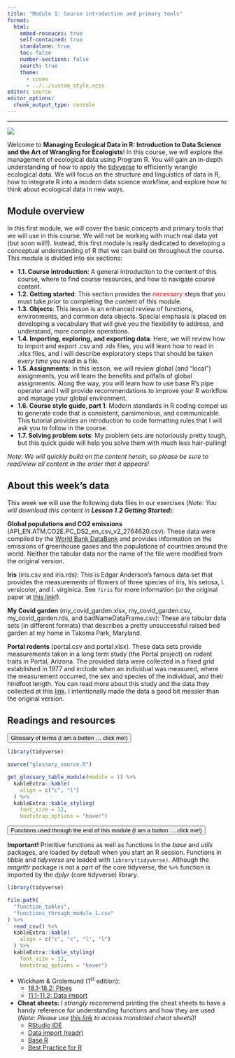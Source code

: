 ```yaml
---
title: "Module 1: Course introduction and primary tools"
format:
  html:
    embed-resouces: true
    self-contained: true
    standalone: true
    toc: false
    number-sections: false
    search: true
    theme: 
      - cosmo
      - ../../custom_style.scss
editor: source
editor_options: 
  chunk_output_type: console
---
```


<hr>

![](../../images/hex_complex.png){.intro_image}

Welcome to **Managing Ecological Data in R: Introduction to Data Science and the Art of Wrangling for Ecologists**! In this course, we will explore the management of ecological data using Program R. You will gain an in-depth understanding of how to apply the [tidyverse](https://www.tidyverse.org/packages/){target="_blank"} to efficiently wrangle ecological data. We will focus on the structure and linguistics of data in R, how to integrate R into a modern data science workflow, and explore how to think about ecological data in new ways.

## Module overview

In this first module, we will cover the basic concepts and primary tools that we will use in this course. We will not be working with much real data yet (but soon will!). Instead, this first module is really dedicated to developing a conceptual understanding of R that we can build on throughout the course. This module is divided into six sections:

-   **1.1. Course introduction**: A general introduction to the content of this course, where to find course resources, and how to navigate course content.
-   **1.2. Getting started**: This section provides the [*necessary*]{style="color:red;"} steps that you must take *prior* to completing the content of this module.
-   **1.3. Objects**: This lesson is an enhanced review of functions, environments, and common data objects. Special emphasis is placed on developing a vocabulary that will give you the flexibility to address, and understand, more complex operations.
-   **1.4. Importing, exploring, and exporting data**: Here, we will review how to import and export [.csv]{.mono} and [.rds]{.mono} files, you will learn how to read in [.xlsx]{.mono} files, and I will describe exploratory steps that should be taken *every time* you read in a file.
-   **1.5. Assignments**: In this lesson, we will review global (and "local") assignments, you will learn the benefits and pitfalls of global assignments. Along the way, you will learn how to use base R's pipe operator and I will provide recommendations to improve your R workflow and manage your global environment.
-   **1.6. Course style guide, part 1**: Modern standards in R coding compel us to generate code that is consistent, parsimonious, and communicable. This tutorial provides an introduction to code formatting rules that I will ask you to follow in the course.
-   **1.7. Solving problem sets**: My problem sets are notoriously pretty tough, but this quick guide will help you solve them with much less hair-pulling!

*Note: We will quickly build on the content herein, so please be sure to read/view all content in the order that it appears!*

## About this week's data

This week we will use the following data files in our exercises (*Note: You will download this content in **Lesson 1.2 Getting Started***):

**Global populations and CO2 emissions** ([API_EN.ATM.CO2E.PC_DS2_en_csv_v2_2764620.csv]{.mono}): These data were compiled by the [World Bank DataBank](https://databank.worldbank.org/home.aspx) and provides information on the emissions of greenhouse gases and the populations of countries around the world. Neither the tabular data nor the name of the file were modified from the original version.

**Iris** ([iris.csv]{.mono} and [iris.rds]{.mono}): This is Edgar Anderson’s famous data set that provides the measurements of flowers of three species of iris, Iris setosa, I. versicolor, and I. virginica. See `?iris` for more information (or the original paper at [this link](https://www.jstor.org/stable/2394164)!).

**My Covid garden** ([my_covid_garden.xlsx]{.mono}, [my_covid_garden.csv]{.mono}, [my_covid_garden.rds]{.mono}, and [badNameDataFrame.csv]{.mono}): These are tabular data sets (in different formats) that describes a pretty unsuccessful raised bed garden at my home in Takoma Park, Maryland.

**Portal rodents** ([portal.csv]{.mono} and [portal.xlsx]{.mono}). These data sets provide measurements taken in a long term study (the Portal project) on rodent traits in Portal, Arizona. The provided data were collected in a fixed grid established in 1977 and include when an individual was measured, where the measurement occurred, the sex and species of the individual, and their hindfoot length. You can read more about this study and the data they collected at this [link](https://portal.weecology.org/){target="_blank"}. I intentionally made the data a good bit messier than the original version.

## Readings and resources

<button class="accordion">Glossary of terms (I am a button ... click me!)</button>
::: panel

::: glossary_table
```r
library(tidyverse)

source("glossary_source.R")

get_glossary_table_module(module = 1) %>% 
  kableExtra::kable(
    align = c("c", "l")
  ) %>%
  kableExtra::kable_styling(
    font_size = 12,
    bootstrap_options = "hover")
```
:::
:::

<button class="accordion">Functions used through the end of this module (I am a button ... click me!)</button>
::: panel
**Important!** Primitive functions as well as functions in the *base* and *utils* packages, are loaded by default when you start an R session. Functions in *tibble* and *tidyverse* are loaded with `library(tidyverse)`. Although the *magrittr* package is not a part of the core tidyverse, the `%>%` function is imported by the *dplyr* (core tidyverse) library.

::: function_table

```r
library(tidyverse)

file.path(
  "function_tables",
  "functions_through_module_1.csv"
) %>% 
  read_csv() %>% 
  kableExtra::kable(
    align = c("c", "c", "l", "l")
  ) %>%
  kableExtra::kable_styling(
    font_size = 12,
    bootstrap_options = "hover")
```

:::

:::

:::{style="margin-top:16px;"}

-   Wickham & Grolemund (1^st^ edition):
    -   [18.1-18.2: Pipes](https://r4ds.had.co.nz/pipes.html)
    -   [11.1-11.2: Data import](https://r4ds.had.co.nz/data-import.html)

-   **Cheat sheets:** I *strongly* recommend printing the cheat sheets to have a handy reference for understanding functions and how they are used (*Note: Please use [this link](https://rstudio.github.io/cheatsheets/translations.html) to access translated cheat sheets*)!
    -   [RStudio IDE](https://rstudio.github.io/cheatsheets/rstudio-ide.pdf)
    -   [Data import (readr)](https://raw.githubusercontent.com/rstudio/cheatsheets/main/data-import.pdf)
    -   [Base R](https://rstudio.github.io/cheatsheets/base-r.pdf)
    -   [Best Practice for R](https://rstudio.github.io/cheatsheets/R-best-practice.pdf)

:::


<script>
var acc = document.getElementsByClassName("accordion");
var i;

for (i = 0; i < acc.length; i++) {
  acc[i].addEventListener("click", function() {
    this.classList.toggle("active");
    var panel = this.nextElementSibling;
    if (panel.style.display === "block") {
      panel.style.display = "none";
    } else {
      panel.style.display = "block";
    }
  });
}
</script>
